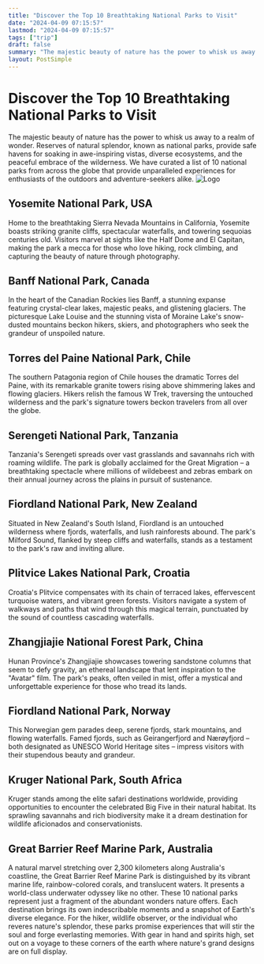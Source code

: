 ```yaml
---
title: "Discover the Top 10 Breathtaking National Parks to Visit"
date: "2024-04-09 07:15:57"
lastmod: "2024-04-09 07:15:57"
tags: ["trip"]
draft: false
summary: "The majestic beauty of nature has the power to whisk us away to a realm of wonder. Reserves of natural splendor, known as national parks, provide safe havens for soaking in awe-inspiring vistas, diverse ecosystems, and the peaceful embrace of the wilderness. We have curated a list of 10 national parks from across the globe that provide unparalleled experiences for enthusiasts of the outdoors and adventure-seekers alike."
layout: PostSimple
---
```

# Discover the Top 10 Breathtaking National Parks to Visit
The majestic beauty of nature has the power to whisk us away to a realm of wonder. Reserves of natural splendor, known as national parks, provide safe havens for soaking in awe-inspiring vistas, diverse ecosystems, and the peaceful embrace of the wilderness. We have curated a list of 10 national parks from across the globe that provide unparalleled experiences for enthusiasts of the outdoors and adventure-seekers alike.
<img alt="Logo" src="https://cdn.seniorsselection.com/src_image/3bbd187413da210cdda15b164f33d11f.webp"/>
## Yosemite National Park, USA
Home to the breathtaking Sierra Nevada Mountains in California, Yosemite boasts striking granite cliffs, spectacular waterfalls, and towering sequoias centuries old. Visitors marvel at sights like the Half Dome and El Capitan, making the park a mecca for those who love hiking, rock climbing, and capturing the beauty of nature through photography.
## Banff National Park, Canada
In the heart of the Canadian Rockies lies Banff, a stunning expanse featuring crystal-clear lakes, majestic peaks, and glistening glaciers. The picturesque Lake Louise and the stunning vista of Moraine Lake's snow-dusted mountains beckon hikers, skiers, and photographers who seek the grandeur of unspoiled nature.
## Torres del Paine National Park, Chile
The southern Patagonia region of Chile houses the dramatic Torres del Paine, with its remarkable granite towers rising above shimmering lakes and flowing glaciers. Hikers relish the famous W Trek, traversing the untouched wilderness and the park's signature towers beckon travelers from all over the globe.
## Serengeti National Park, Tanzania
Tanzania's Serengeti spreads over vast grasslands and savannahs rich with roaming wildlife. The park is globally acclaimed for the Great Migration – a breathtaking spectacle where millions of wildebeest and zebras embark on their annual journey across the plains in pursuit of sustenance.
## Fiordland National Park, New Zealand
Situated in New Zealand's South Island, Fiordland is an untouched wilderness where fjords, waterfalls, and lush rainforests abound. The park's Milford Sound, flanked by steep cliffs and waterfalls, stands as a testament to the park's raw and inviting allure.
## Plitvice Lakes National Park, Croatia
Croatia's Plitvice compensates with its chain of terraced lakes, effervescent turquoise waters, and vibrant green forests. Visitors navigate a system of walkways and paths that wind through this magical terrain, punctuated by the sound of countless cascading waterfalls.
## Zhangjiajie National Forest Park, China
Hunan Province's Zhangjiajie showcases towering sandstone columns that seem to defy gravity, an ethereal landscape that lent inspiration to the "Avatar" film. The park's peaks, often veiled in mist, offer a mystical and unforgettable experience for those who tread its lands.
## Fiordland National Park, Norway
This Norwegian gem parades deep, serene fjords, stark mountains, and flowing waterfalls. Famed fjords, such as Geirangerfjord and Nærøyfjord – both designated as UNESCO World Heritage sites – impress visitors with their stupendous beauty and grandeur.
## Kruger National Park, South Africa
Kruger stands among the elite safari destinations worldwide, providing opportunities to encounter the celebrated Big Five in their natural habitat. Its sprawling savannahs and rich biodiversity make it a dream destination for wildlife aficionados and conservationists.
## Great Barrier Reef Marine Park, Australia
A natural marvel stretching over 2,300 kilometers along Australia's coastline, the Great Barrier Reef Marine Park is distinguished by its vibrant marine life, rainbow-colored corals, and translucent waters. It presents a world-class underwater odyssey like no other.
These 10 national parks represent just a fragment of the abundant wonders nature offers. Each destination brings its own indescribable moments and a snapshot of Earth's diverse elegance. For the hiker, wildlife observer, or the individual who reveres nature's splendor, these parks promise experiences that will stir the soul and forge everlasting memories. With gear in hand and spirits high, set out on a voyage to these corners of the earth where nature's grand designs are on full display.
        